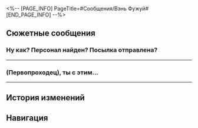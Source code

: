 <%-- [PAGE_INFO]
PageTitle=#Сообщения/Вэнь Фужуй#
[END_PAGE_INFO] --%>
{{Сообщение Инфобокс
|id          = 33
|Изображение = НИП Вэнь Фужуй Иконка.png
|Тип         = НИП
|Отправитель = Вэнь Фужуй
|ПодписьСоо  = Чемпион лисьего народа!!!
|Фракция     = Космическая станция «Герта»
}}

==Сюжетные сообщения==
===Ну как? Персонал найден? Посылка отправлена?===
{{Сообщения
|условие_получения = 
|текст =
:'''Вэнь Фужуй:''' Ну как? Персонал найден? Посылка отправлена?
:{Выбор} Никого не могу найти.
::'''(Первопроходец):''' Персонал не на Авеню звездочётов! Да где же они?
:{Выбор} Не торопись...
::'''(Первопроходец):''' Я знаю, ты торопишься, но ты не переживай. Я тоже спешу, но никого найти не могу.
:'''Вэнь Фужуй:''' А что сразу-то не {{MC|ж=сказала|м=сказал}}? Я бы спросил, где персонал.
:'''Вэнь Фужуй:''' Они прислали мне новый адрес. Я перешлю его тебе, чтобы ты не {{MC|ж=опоздала|м=опоздал}}.
:{Выбор} Дай мне учётку...
::'''(Первопроходец):''' Если бы у меня была учётка, я бы всё {{MC|ж=сама|м=сам}} давным-давно {{MC|ж=разузнала|м=разузнал}}. Дай мне учётку!
::'''Вэнь Фужуй:''' Я не могу, я тебе приглашение вышлю, когда дело будет сделано. Иди прямо сейчас.
:{Выбор} Раньше нельзя было сказать?!
::'''(Первопроходец):''' Я столько времени {{MC|ж=потратила|м=потратил}}, а ты только сейчас мне об этом говоришь?!
}}
----

===(Первопроходец), ты с этим...===
{{Сообщения
|условие_получения = 
|текст =
:'''Вэнь Фужуй:''' (Первопроходец), ты с этим справишься! И не забудь доставить подарок!
:'''Вэнь Фужуй:''' Я слышал, что у подарков для красавицы-лисички должен быть специальный идентификационный код. Однако коды постоянно меняются, поэтому нужно встретиться с ними лично и подтвердить свою личность фаната.
:'''Вэнь Фужуй:''' Погоди, сейчас скопирую.
:'''Вэнь Фужуй:''' Для получения идентификационных кодов лично обратись к персоналу и скажи пароль: «Встреча в бренном мире, чудесные подарки издалека».<br /><br />Любое распространение кодов участниками строго запрещено. Для нарушителей доступ к чату «Красавица-лисичка» будет аннулирован.<br /><br />Чат «Красавица-лисичка» оставляет за собой право окончательной трактовки.
:'''Вэнь Фужуй:''' Вот.
:{Выбор} Это слишком подозрительно...
::'''(Первопроходец):''' Любое здоровое предприятие никогда не будет использовать такие мутные методы.
::'''Вэнь Фужуй:''' Ты знаешь, как популярна госпожа Дайцин? У неё поклонники по всему Сяньчжоу, поэтому её адрес скрыт из соображений безопасности. Неужели непонятно?
::'''Вэнь Фужуй:''' К тому же это не значит, что запрещено посылать ей подарки. Не будь параноиком.
:{Выбор} Какой знакомый пароль...
::'''(Первопроходец):''' «Встреча в бренном мире, чудесные подарки издалека»... Звучит знакомо.
::'''Вэнь Фужуй:''' Да ты попробуй! Один раз громко скажешь и превзойдёшь {{MC|ж=прошлую|м=прошлого}} себя!
::'''Вэнь Фужуй:''' Когда я хвалил госпожу Дайцин в офисе, все держались от меня подальше. Видишь, это им неловко, а не мне.
::{Выбор} Нет, я так не могу...
:::'''(Первопроходец):''' Ты сколько угодно можешь доводов приводить, но говорить-то мне, а не тебе.
::{Выбор} У меня богатый опыт попадать в неловкие ситуации...
:::'''(Первопроходец):''' Ты безнадёжен.
::'''Вэнь Фужуй:''' А теперь я - это ты, а ты - это я. Иди. Разрешаю тебе представляться на Сяньчжоу гениальным исследователем Вэнь Фужуем.
}}
----

==История изменений==
{{История изменений|2.7}}

==Навигация==
{{Сообщения Навбокс}}